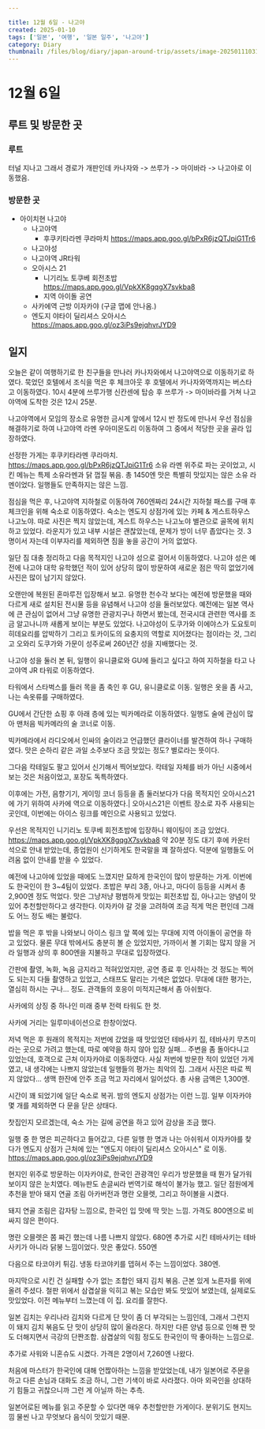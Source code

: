 ---

title: 12월 6일 - 나고야
created: 2025-01-10
tags: ['일본', '여행', '일본 일주', '나고야']
category: Diary
thumbnail: /files/blog/diary/japan-around-trip/assets/image-20250111031539339.png
---



# 12월 6일

## 루트 및 방문한 곳 

### 루트

터널 지나고 그래서 경로가 개판인데 카나자와 -> 쓰루가 -> 마이바라 -> 나고야로 이동했음.

<ImageLoader src="/files/blog/diary/japan-around-trip/assets/image-20250110020825555.png" alt="image-20250110020825555" />

### 방문한 곳

- 아이치현 나고야
  - 나고야역
    - 후쿠키타라멘 쿠라마치 https://maps.app.goo.gl/bPxR6jzQTJpiG1Tr6
  - 나고야성
  - 나고야역 JR타워
  - 오아시스 21
    - 니기리노 토쿠베 회전초밥 https://maps.app.goo.gl/VpkXK8gqgX7svkba8
    - 지역 아이돌 공연
  - 사카에역 근방 이자카야 (구글 맵에 안나옴.)
  - 엔도지 야타이 딜리셔스 오아시스 https://maps.app.goo.gl/oz3iPs9ejqhvrJYD9

## 일지

오늘은 같이 여행하기로 한 친구들을 만나러 카나자와에서 나고야역으로 이동하기로 하였다.
묵었던 호텔에서 조식을 먹은 후 체크아웃 후 호텔에서 카나자와역까지는 버스타고 이동하였다.
10시 4분에 쓰루가행 신칸센에 탑승 후 쓰루가 -> 마이바라를 거쳐 나고야역에 도착한 것은 12시 25분.

나고야역에서 모임의 장소로 유명한 금시계 앞에서 12시 반 정도에 만나서 우선 점심을 해결하기로 하여
나고야역 라멘 우아미몬도리 이동하여 그 중에서 적당한 곳을 골라 입장하였다.

선정한 가게는 후쿠키타라멘 쿠라마치.
https://maps.app.goo.gl/bPxR6jzQTJpiG1Tr6
소유 라멘 위주로 파는 곳이었고, 시킨 메뉴는 특제 소유라멘과 닭 껍질 볶음. 총 1450엔
맛은 특별히 맛있지는 않은 소유 라멘이었다. 일행들도 만족하지는 않은 느낌.

<ImageLoader src="/files/blog/diary/japan-around-trip/assets/image-20250111024023185.png" alt="image-20250111024023185" />

점심을 먹은 후, 나고야역 지하철로 이동하여 760엔짜리 24시간 지하철 패스를 구매 후 체크인을 위해 숙소로 이동하였다.
숙소는 엔도지 상점가에 있는 카페 & 게스트하우스 나고노야.
따로 사진은 찍지 않았는데, 게스트 하우스는 나고노야 별관으로 골목에 위치하고 있었다.
라운지가 있고 내부 시설은 괜찮았는데, 문제가 방이 너무 좁았다는 것.
3명이서 자는데 이부자리를 제외하면 짐을 놓을 공간이 거의 없었다.

일단 짐 대충 정리하고 다음 목적지인 나고야 성으로 걸어서 이동하였다.
나고야 성은 예전에 나고야 대학 유학했던 적이 있어 상당히 많이 방문하여 새로운 점은 딱히 없었기에 사진은 많이 남기지 않았다.

오랜만에 복원된 혼마루전 입장해서 보고.
유명한 천수각 보다는 예전에 방문했을 때와 다르게 새로 설치된 전시물 등을 유념해서 나고야 성을 둘러보았다. 
예전에는 일본 역사에 큰 관심이 없어서 그냥 유명한 관광지구나 하면서 봤는데, 전국시대 관련한 역사를 조금 알고나니까 새롭게 보이는 부분도 있었다.
나고야성이 도쿠가와 이에야스가 도요토미 히데요리를 압박하기 그리고 토카이도의 요충지의 역할로 지어졌다는 점이라는 것, 그리고 오와리 도쿠가와 가문이 성주로써 260년간 성을 지배했다는 것.

<ImageLoader src="/files/blog/diary/japan-around-trip/assets/image-20250111024922738.png" alt="image-20250111024922738" />

<ImageLoader src="/files/blog/diary/japan-around-trip/assets/image-20250111024948618.png" alt="image-20250111024948618" />

<ImageLoader src="/files/blog/diary/japan-around-trip/assets/image-20250111024958825.png" alt="image-20250111024958825" />

나고야 성을 둘러 본 뒤, 일행이 유니클로와 GU에 들리고 싶다고 하여 
지하철을 타고 나고야역 JR 타워로 이동하였다.

<ImageLoader src="/files/blog/diary/japan-around-trip/assets/image-20250111030000441.png" alt="image-20250111030000441" />

타워에서 스타벅스를 들러 목을 좀 축인 후 GU, 유니클로로 이동.
일행은 옷을 좀 사고, 나는 속옷류를 구매하였다.

<ImageLoader src="/files/blog/diary/japan-around-trip/assets/image-20250111030034488.png" alt="image-20250111030034488" />

GU에서 간단한 쇼핑 후 아래 층에 있는 빅카메라로 이동하였다.
일행도 술에 관심이 많아 맨처음 빅카메라의 술 코너로 이동.

빅카메라에서 라디오에서 인싸의 술이라고 언급했던 클라이너를 발견하여 하나 구매하였다.
맛은 순하리 같은 과일 소주보다 조금 맛있는 정도? 별로라는 뜻이다.

<ImageLoader src="/files/blog/diary/japan-around-trip/assets/image-20250111030238477.png" alt="image-20250111030238477" />

그다음 칵테일도 팔고 있어서 신기해서 찍어보았다.
칵테일 자체를 바가 아닌 시중에서 보는 것은 처음이었고, 포장도 독특하였다.

<ImageLoader src="/files/blog/diary/japan-around-trip/assets/image-20250111030446636.png" alt="image-20250111030446636" />

이후에는 가전, 음향기기, 게이밍 코너 등등을 좀 둘러보다가 
다음 목적지인 오아시스21에 가기 위하여 사카에 역으로 이동하였다.|
오아시스21은 이벤트 장소로 자주 사용되는 곳인데, 이번에는 아이스 링크를 메인으로 사용되고 있었다.

<ImageLoader src="/files/blog/diary/japan-around-trip/assets/image-20250111030818324.png" alt="image-20250111030818324" />

우선은 목적지인 니기리노 토쿠베 회전초밥에 입장하니 웨이팅이 조금 있었다.
 https://maps.app.goo.gl/VpkXK8gqgX7svkba8
약 20분 정도 대기 후에 카운터 석으로 안내 받았는데, 종업원이 신기하게도 한국말을 꽤 잘하셨다.
덕분에 일행들도 어려움 없이 안내를 받을 수 있었다.

예전에 나고야에 있었을 때에도 느꼈지만 묘하게 한국인이 많이 방문하는 가게. 
이번에도 한국인이 한 3~4팀이 있었다.
초밥은 부리 3종, 아나고, 마다이 등등을 시켜서 총 2,900엔 정도 먹었다.
맛은 그냥저냥 평범하게 맛있는 회전초밥 집, 아나고는 양념이 맛있어 추천할만하다고 생각한다.
이자카야 갈 것을 고려하여 조금 적게 먹은 편인데 그래도 어느 정도 배는 불렀다.

<ImageLoader src="/files/blog/diary/japan-around-trip/assets/image-20250111031024391.png" alt="image-20250111031024391" />

<ImageLoader src="/files/blog/diary/japan-around-trip/assets/image-20250111031249936.png" alt="image-20250111031249936" />

밥을 먹은 후 밖을 나와보니 아이스 링크 앞 쪽에 있는 무대에 지역 아이돌이 공연을 하고 있었다.
물론 무대 밖에서도 충분히 볼 순 있었지만, 
가까이서 볼 기회는 많지 않을 거라 일행과 상의 후 800엔을 지불하고 무대로 입장하였다.

간판에 촬영, 녹화, 녹음 금지라고 적혀있었지만, 공연 종료 후 인사하는 것 정도는 찍어도 되는지 다들 촬영하고 있었고, 스태프도 말리는 기색은 없었다.
무대에 대한 평가는, 열심히 하시는 구나... 정도. 관객들의 호응이 미적지근해서 좀 아쉬웠다.

<ImageLoader src="/files/blog/diary/japan-around-trip/assets/image-20250111031539339.png" alt="image-20250111031539339" />

사카에의 상징 중 하나인 미래 중부 전력 타워도 한 컷.

<ImageLoader src="/files/blog/diary/japan-around-trip/assets/image-20250111031802926.png" alt="image-20250111031802926" />

사카에 거리는 일루미네이션으로 한창이었다.

<ImageLoader src="/files/blog/diary/japan-around-trip/assets/image-20250111031858518.png" alt="image-20250111031858518" />

저녁 먹은 후 원래의 목적지는 저번에 갔었을 때 맛있었던 테바사키 집, 테바사키 무츠미 라는 곳으로 가려고 했는데, 따로 예약을 하지 않아 입장 실패... 
주변을 좀 돌아다니고 있었는데, 호객으로 근처 이자카야로 이동하였다. 
사실 저번에 방문한 적이 있었던 가게였고, 내 생각에는 나쁘지 않았는데 일행들의 평가는 최악의 집.
그래서 사진은 따로 찍지 않았다...
생맥 한잔에 안주 조금 먹고 자리에서 일어섰다. 총 사용 금액은 1,300엔.

시간이 꽤 되었기에 일단 숙소로 복귀.
밤의 엔도지 상점가는 이런 느낌. 일부 이자카야 몇 개를 제외하면 다 문을 닫은 상태다.

<ImageLoader src="/files/blog/diary/japan-around-trip/assets/image-20250111032352455.png" alt="image-20250111032352455" />

찻집인지 모르겠는데, 숙소 가는 길에 공연을 하고 있어 감상을 조금 했다.

<ImageLoader src="/files/blog/diary/japan-around-trip/assets/image-20250111032430774.png" alt="image-20250111032430774" />

일행 중 한 명은 피곤하다고 들어갔고, 다른 일행 한 명과 나는 아쉬워서 이자카야를 찾다가 
엔도지 상점가 근처에 있는 "엔도지 야타이 딜리셔스 오아시스" 로 이동.
https://maps.app.goo.gl/oz3iPs9ejqhvrJYD9 

현지인 위주로 방문하는 이자카야로, 한국인 관광객인 우리가 방문했을 때 뭔가 달가워 보이지 않은 눈치였다.
메뉴판도 손글씨라 번역기로 해석이 불가능 했고. 
일단 점원에게 추천을 받아 돼지 연골 조림 아카버전과 명란 오믈렛, 그리고 하이볼을 시켰다.

<ImageLoader src="/files/blog/diary/japan-around-trip/assets/image-20250111032748376.png" alt="image-20250111032748376" />

돼지 연골 조림은 감자탕 느낌으로, 한국인 입 맛에 딱 맛는 느낌. 가격도 800엔으로 비싸지 않은 편이다.

<ImageLoader src="/files/blog/diary/japan-around-trip/assets/image-20250111032913443.png" alt="image-20250111032913443" />

명란 오믈렛은 쫌 짜긴 했는데 나름 나쁘지 않았다. 680엔
추가로 시킨 테바사키는 테바사키가 아니라 닭봉 느낌이었다. 맛은 좋았다. 550엔

<ImageLoader src="/files/blog/diary/japan-around-trip/assets/image-20250111033302878.png" alt="image-20250111033302878" />

다음으로 타코야키 튀김. 냉동 타코야키를 뎁혀서 주는 느낌이었다. 380엔.

<ImageLoader src="/files/blog/diary/japan-around-trip/assets/image-20250111033431340.png" alt="image-20250111033431340" />

마지막으로 시킨 건 실패할 수가 없는 조합인 돼지 김치 볶음. 
근본 있게 노른자를 위에 올려 주셨다. 
철판 위에서 삼겹살을 익히고 볶는 모습만 봐도 맛있어 보였는데, 실제로도 맛있었다.
이전 메뉴부터 느꼈는데 이 집. 요리를 잘한다.

일본 김치는 우리나라 김치와 다르게 단 맛이 좀 더 부각되는 느낌인데, 
그래서 그런지 이 돼지 김치 볶음도 단 맛이 상당히 많이 올라온다. 
하지만 다른 양념 등으로 인해 짠 맛도 더해지면서 극강의 단짠조합. 
삼겹살의 익힘 정도도 한국인이 딱 좋아하는 느낌으로. 

추가로 사워와 니혼슈도 시켰다. 가격은 2명이서 7,260엔 나왔다.

<ImageLoader src="/files/blog/diary/japan-around-trip/assets/image-20250111033537510.png" alt="image-20250111033537510" />

처음에 마스터가 한국인에 대해 언짢아하는 느낌을 받았었는데, 
내가 일본어로 주문을 하고 다른 손님과 대화도 조금 하니, 그런 기색이 바로 사라졌다.
아마 외국인을 상대하기 힘들고 귀찮으니까 그런 게 아닐까 하는 추측.

일본어로된 메뉴를 읽고 주문할 수 있다면 매우 추천할만한 가게이다.
분위기도 현지느낌 물씬 나고 무엇보다 음식이 맛있기 때문.
